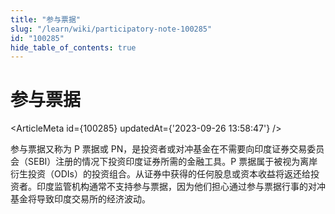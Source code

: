 ```yaml
---
title: "参与票据"
slug: "/learn/wiki/participatory-note-100285"
id: "100285"
hide_table_of_contents: true
---
```



# 参与票据

<ArticleMeta id={100285} updatedAt={'2023-09-26 13:58:47'} />
<div className='border-solid border-b border-t-0 my-4 border-[var(--ifm-color-gray-300)]' />

参与票据又称为 P 票据或 PN，是投资者或对冲基金在不需要向印度证券交易委员会（SEBI）注册的情况下投资印度证券所需的金融工具。P 票据属于被视为离岸衍生投资（ODIs）的投资组合。从证券中获得的任何股息或资本收益将返还给投资者。印度监管机构通常不支持参与票据，因为他们担心通过参与票据行事的对冲基金将导致印度交易所的经济波动。
